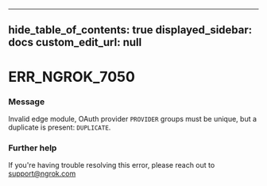 
---
hide_table_of_contents: true
displayed_sidebar: docs
custom_edit_url: null
---


# ERR_NGROK_7050

### Message
Invalid edge module, OAuth provider `PROVIDER` groups must be unique, but a duplicate is present: `DUPLICATE`.

### Further help
If you're having trouble resolving this error, please reach out to [support@ngrok.com](mailto:support@ngrok.com?subject=Help%20with%20ERR_NGROK_7050)


<ErrorDetails error='err_ngrok_7050' />
